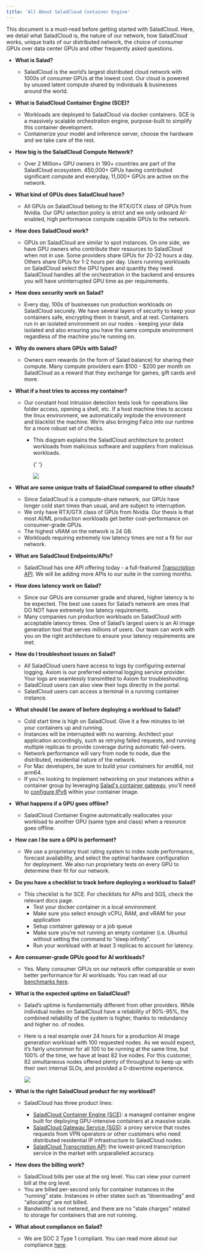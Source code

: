 ```yaml
---
title: 'All About SaladCloud Container Engine'
---
```


This document is a must-read before getting started with SaladCloud. Here, we detail what SaladCloud is, the nature of
our network, how SaladCloud works, unique traits of our distributed network, the choice of consumer GPUs over data
center GPUs and other frequently asked questions.

- **What is Salad?**
  - SaladCloud is the world’s largest distributed cloud network with 1000s of consumer GPUs at the lowest cost. Our
    cloud is powered by unused latent compute shared by individuals & businesses around the world.
- **What is SaladCloud Container Engine (SCE)?**
  - Workloads are deployed to SaladCloud via docker containers. SCE is a massively scalable orchestration engine,
    purpose-built to simplify this container development.
  - Containerize your model and inference server, choose the hardware and we take care of the rest.
- **How big is the SaladCloud Compute Network?**
  - Over 2 Million+ GPU owners in 190+ countries are part of the SaladCloud ecosystem. 450,000+ GPUs having contributed
    significant compute and everyday, 11,000+ GPUs are active on the network.
- **What kind of GPUs does SaladCloud have?**
  - All GPUs on SaladCloud belong to the RTX/GTX class of GPUs from Nvidia. Our GPU selection policy is strict and we
    only onboard AI-enabled, high performance compute capable GPUs to the network.
- **How does SaladCloud work?**
  - GPUs on SaladCloud are similar to spot instances. On one side, we have GPU owners who contribute their resources to
    SaladCloud when not in use. Some providers share GPUs for 20-22 hours a day. Others share GPUs for 1-2 hours per
    day. Users running workloads on SaladCloud select the GPU types and quantity they need. SaladCloud handles all the
    orchestration in the backend and ensures you will have uninterrupted GPU time as per requirements.
- **How does security work on Salad?**
  - Every day, 100s of businesses run production workloads on SaladCloud securely. We have several layers of security to
    keep your containers safe, encrypting them in transit, and at rest. Containers run in an isolated environment on our
    nodes - keeping your data isolated and also ensuring you have the same compute environment regardless of the machine
    you’re running on.
- **Why do owners share GPUs with Salad?**
  - Owners earn rewards (in the form of Salad balance) for sharing their compute. Many compute providers earn $100 -
    $200 per month on SaladCloud as a reward that they exchange for games, gift cards and more.
- **What if a host tries to access my container?**

  - Our constant host intrusion detection tests look for operations like folder access, opening a shell, etc. If a host
    machine tries to access the linux environment, we automatically implode the environment and blacklist the machine.
    We’re also bringing Falco into our runtime for a more robust set of checks.

    - This diagram explains the SaladCloud architecture to protect workloads from malicious software and suppliers from
      malicious workloads.

      {' '}

      <img src="/products/sce/images/starting-salad1.png" />

- **What are some unique traits of SaladCloud compared to other clouds?**
  - Since SaladCloud is a compute-share network, our GPUs have longer cold start times than usual, and are subject to
    interruption.
  - We only have RTX/GTX class of GPUs from Nvidia. Our thesis is that most AI/ML production workloads get better
    cost-performance on consumer-grade GPUs.
  - The highest vRAM on the network is 24 GB.
  - Workloads requiring extremely low latency times are not a fit for our network.
- **What are SaladCloud Endpoints/APIs?**
  - SaladCloud has one API offering today - a full-featured [Transcription API](/products/transcription). We will be
    adding more APIs to our suite in the coming months.
- **How does latency work on Salad?**
  - Since our GPUs are consumer grade and shared, higher latency is to be expected. The best use cases for Salad’s
    network are ones that DO NOT have extremely low latency requirements.
  - Many companies run production workloads on SaladCloud with acceptable latency times. One of Salad’s largest users is
    an AI image generation tool that serves millions of users. Our team can work with you on the right architecture to
    ensure your latency requirements are met.
- **How do I troubleshoot issues on Salad?**
  - All SaladCloud users have access to logs by configuring external logging. Axiom is our preferred external logging
    service provider. Your logs are seamlessly transmitted to Axiom for troubleshooting.
  - SaladCloud users can also view their logs directly in the portal.
  - SaladCloud users can access a terminal in a running container instance.
- **What should I be aware of before deploying a workload to Salad?**
  - Cold start time is high on SaladCloud. Give it a few minutes to let your containers up and running.
  - Instances will be interrupted with no warning. Architect your application accordingly, such as retrying failed
    requests, and running multiple replicas to provide coverage during automatic fail-overs.
  - Network performance will vary from node to node, due the distributed, residential nature of the network.
  - For Mac developers, be sure to build your containers for amd64, not arm64.
  - If you're looking to implement networking on your instances within a container group by leveraging
    [Salad's container gateway](https://docs.salad.com/products/sce/networking), you'll need to
    [configure IPv6](https://docs.salad.com/products/sce/gateway/enabling-ipv6) within your container image.
- **What happens if a GPU goes offline?**
  - SaladCloud Container Engine automatically reallocates your workload to another GPU (same type and class) when a
    resource goes offline.
- **How can I be sure a GPU is performant?**
  - We use a proprietary trust rating system to index node performance, forecast availability, and select the optimal
    hardware configuration for deployment. We also run proprietary tests on every GPU to determine their fit for our
    network.
- **Do you have a checklist to track before deploying a workload to Salad?**
  - This checklist is for SCE. For checklists for APIs and SGS, check the relevant docs page.
    - Test your docker container in a local environment
    - Make sure you select enough vCPU, RAM, and vRAM for your application
    - Setup container gateway or a job queue
    - Make sure you’re not running an empty container (i.e. Ubuntu) without setting the command to “sleep infinity”.
    - Run your workload with at least 3 replicas to account for latency.
- **Are consumer-grade GPUs good for AI workloads?**
  - Yes. Many consumer GPUs on our network offer comparable or even better performance for AI workloads. You can read
    all our [benchmarks here](https://blog.salad.com/).
- **What is the expected uptime on SaladCloud?**

  - Salad’s uptime is fundamentally different from other providers. While individual nodes on SaladCloud have a
    reliability of 90%-95%, the combined reliability of the system is higher, thanks to redundancy and higher no. of
    nodes.
  - Here is a real example over 24 hours for a production AI image generation workload with 100 requested nodes. As we
    would expect, it’s fairly uncommon for all 100 to be running at the same time, but 100% of the time, we have at
    least 82 live nodes. For this customer, 82 simultaneous nodes offered plenty of throughput to keep up with their own
    internal SLOs, and provided a 0-downtime experience.

    <img src="/products/sce/images/starting-salad2.png" />

- **What is the right SaladCloud product for my workload?**

  - SaladCloud has three product lines:

    - [SaladCloud Container Engine (SCE)](https://docs.salad.com/products/sce/quickstart): a managed container engine
      built for deploying GPU-intensive containers at a massive scale.
    - [SaladCloud Gateway Service (SGS)](https://docs.salad.com/gateway-service/introduction): a proxy service that
      routes requests from VPN operators or other customers who need distributed residential IP infrastructure to
      SaladCloud nodes.
    - [SaladCloud Transcription API](https://docs.salad.com/products/transcription/transcription): the lowest-priced
      transcription service in the market with unparalleled accuracy.

- **How does the billing work?**
  - SaladCloud bills per use at the org level. You can view your current bill at the org level.
  - You are billed per-second only for container instances in the “running” state. Instances in other states such as
    “downloading” and “allocating” are not billed.
  - Bandwidth is not metered, and there are no "stale charges" related to storage for containers that are not running.
- **What about compliance on Salad?**
  - We are SOC 2 Type 1 compliant. You can read more about our compliance
    [here](https://blog.salad.com/salad-soc-2-certification/).
